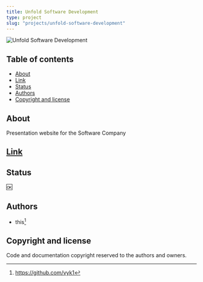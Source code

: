 ```yaml
---
title: Unfold Software Development
type: project
slug: "projects/unfold-software-development"
---
```


![Unfold Software Development](./unfold-software-development.png)

## Table of contents

- [About](#about)
- [Link](#link)
- [Status](#status)
- [Authors](#authors)
- [Copyright and license](#copyright-and-license)

## About 

Presentation website for the Software Company

## [Link](https://unfoldsoftwaredev.netlify.app)

## Status

:ok:

## Authors

- this[^1]

## Copyright and license

Code and documentation copyright reserved to the authors and owners.

[^1]: https://github.com/vyk1